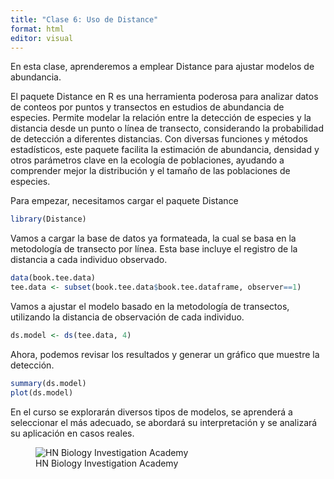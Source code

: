 ```yaml
---
title: "Clase 6: Uso de Distance"
format: html
editor: visual
---
```


En esta clase, aprenderemos a emplear Distance para ajustar modelos de abundancia.

El paquete Distance en R es una herramienta poderosa para analizar datos de conteos por puntos y transectos en estudios de abundancia de especies. Permite modelar la relación entre la detección de especies y la distancia desde un punto o línea de transecto, considerando la probabilidad de detección a diferentes distancias. Con diversas funciones y métodos estadísticos, este paquete facilita la estimación de abundancia, densidad y otros parámetros clave en la ecología de poblaciones, ayudando a comprender mejor la distribución y el tamaño de las poblaciones de especies.

Para empezar, necesitamos cargar el paquete Distance

```r
library(Distance)
```

Vamos a cargar la base de datos ya formateada, la cual se basa en la metodología de transecto por línea. Esta base incluye el registro de la distancia a cada individuo observado.

```r
data(book.tee.data)
tee.data <- subset(book.tee.data$book.tee.dataframe, observer==1)
```

Vamos a ajustar el modelo basado en la metodología de transectos, utilizando la distancia de observación de cada individuo.

```r
ds.model <- ds(tee.data, 4)
```

Ahora, podemos revisar los resultados y generar un gráfico que muestre la detección.

```r
summary(ds.model)
plot(ds.model)
```

En el curso se explorarán diversos tipos de modelos, se aprenderá a seleccionar el más adecuado, se abordará su interpretación y se analizará su aplicación en casos reales.

![HN Biology Investigation Academy](HN%20Cursos%20publicidad/HN%20Biology%20Inv%20large.jpg)
